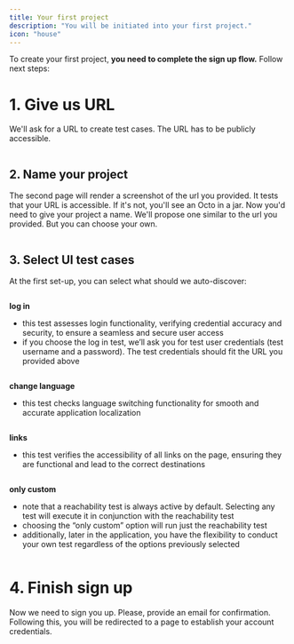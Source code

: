```yaml
---
title: Your first project
description: "You will be initiated into your first project."
icon: "house"
---
```


To create your first project, **you need to complete the sign up flow.** Follow next steps:

# 1. Give us URL

We'll ask for a URL to create test cases. The URL has to be publicly accessible.

<Frame caption="caption goes here">
    <img />
</Frame>

## 2. Name your project

The second page will render a screenshot of the url you provided. It tests that your URL is accessible. If it's not, you'll see an Octo in a jar.
Now you'd need to give your project a name. We'll propose one similar to the url you provided.
But you can choose your own.

<Frame caption="caption goes here">
    <img />
</Frame>

## 3. Select UI test cases

At the first set-up, you can select what should we auto-discover:

<Frame caption="caption goes here">
    <img />
</Frame>

**log in**
- this test assesses login functionality, verifying credential accuracy and security, to ensure a seamless and secure user access
- if you choose the log in test, we’ll ask you for test user credentials (test username and a password). The test credentials should fit the URL you provided above

<Frame caption="caption goes here">
    <img />
</Frame>

**change language**
- this test checks language switching functionality for smooth and accurate application localization

<Frame caption="caption goes here">
    <img />
</Frame>

**links**

- this test verifies the accessibility of all links on the page, ensuring they are functional and lead to the correct destinations

<Frame caption="caption goes here">
    <img />
</Frame>

**only custom**
- note that a reachability test is always active by default. Selecting any test will execute it in conjunction with the
reachability test
- choosing the “only custom” option will run just the reachability test
- additionally, later in the application, you have the flexibility to conduct your own test regardless of the options previously selected

<Frame caption="caption goes here">
    <img />
</Frame>

# 4. Finish sign up

Now we need to sign you up. Please, provide an email for confirmation. Following this, you will be redirected to a page to establish your account credentials.

<Frame caption="caption goes here">
    <img />
</Frame>